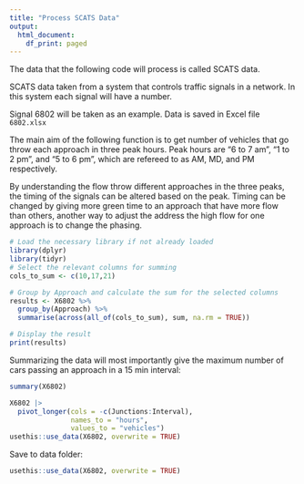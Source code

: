 ```yaml
---
title: "Process SCATS Data"
output:
  html_document:
    df_print: paged
---
```


The data that the following code will process is called SCATS data. 

SCATS data taken from a system that controls traffic signals in a network. In this system each signal will have a number.

Signal 6802 will be taken as an example. Data is saved in Excel file `6802.xlsx`

The main aim of the following function is to get number of vehicles that go throw each approach in three peak hours.
Peak hours are "6 to 7 am", "1 to 2 pm", and "5 to 6 pm", which are refereed to as AM, MD, and PM respectively.

By understanding the flow throw different approaches in the three peaks, the timing of the signals can be altered based on the peak.
Timing can be changed by giving more green time to an approach that have more flow than others, another way to adjust the address the high flow for one approach is to change the phasing. 

```r
# Load the necessary library if not already loaded
library(dplyr)
library(tidyr)
# Select the relevant columns for summing
cols_to_sum <- c(10,17,21)

# Group by Approach and calculate the sum for the selected columns
results <- X6802 %>%
  group_by(Approach) %>%
  summarise(across(all_of(cols_to_sum), sum, na.rm = TRUE))

# Display the result
print(results)
```

Summarizing the data will most importantly give the maximum number of cars passing an approach in a 15 min interval:
```r
summary(X6802)
```

```r
X6802 |>
  pivot_longer(cols = -c(Junctions:Interval),
               names_to = "hours",
               values_to = "vehicles")
usethis::use_data(X6802, overwrite = TRUE)
```


Save to data folder:
```r
usethis::use_data(X6802, overwrite = TRUE)
```

